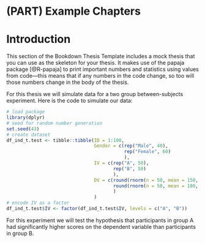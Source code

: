# (PART) Example Chapters {-}

# Introduction

This section of the Bookdown Thesis Template includes a mock thesis that you can use as the skeleton for your thesis. It makes use of the papaja package [@R-papaja] to print important numbers and statistics using values from code---this means that if any numbers in the code change, so too will those numbers change in the body of the thesis.

For this thesis we will simulate data for a two group between-subjects experiment. Here is the code to simulate our data: 

```r
# load package
library(dplyr)
# seed for random number generation
set.seed(43)
# create dataset
df_ind_t.test <- tibble::tibble(ID = 1:100,
                                Gender = c(rep("Male", 40),
                                           rep("Female", 60)
                                           ),
                                IV = c(rep("A", 50),
                                       rep("B", 50)
                                       ),
                                DV = c(round(rnorm(n = 50, mean = 150, sd = 20)),
                                       round(rnorm(n = 50, mean = 100, sd = 17))
                                       )
                                )
# encode IV as a factor
df_ind_t.test$IV <- factor(df_ind_t.test$IV, levels = c("A", "B"))
```

For this experiment we will test the hypothesis that participants in group A had significantly higher scores on the dependent variable than participants in group B.
